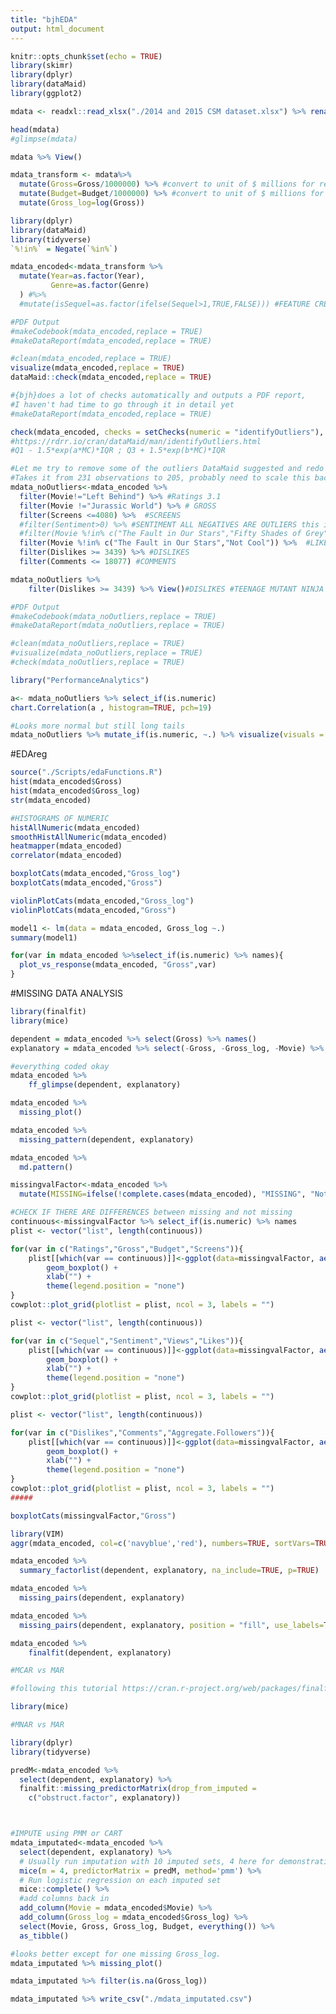 ```yaml
---
title: "bjhEDA"
output: html_document
---
```


```r
knitr::opts_chunk$set(echo = TRUE)
library(skimr)
library(dplyr)
library(dataMaid)
library(ggplot2)
```

```r
mdata <- readxl::read_xlsx("./2014 and 2015 CSM dataset.xlsx") %>% rename('Aggregate.Followers'='Aggregate Followers')

head(mdata)
#glimpse(mdata)

mdata %>% View()
```

```r

mdata_transform <- mdata%>% 
  mutate(Gross=Gross/1000000) %>% #convert to unit of $ millions for readability   
  mutate(Budget=Budget/1000000) %>% #convert to unit of $ millions for readability   
  mutate(Gross_log=log(Gross)) 
```

```r

library(dplyr)
library(dataMaid)
library(tidyverse)
`%!in%` = Negate(`%in%`)

mdata_encoded<-mdata_transform %>%
  mutate(Year=as.factor(Year),
         Genre=as.factor(Genre)
  ) #%>%
  #mutate(isSequel=as.factor(ifelse(Sequel>1,TRUE,FALSE))) #FEATURE CREATION?

```

```r
#PDF Output
#makeCodebook(mdata_encoded,replace = TRUE)
#makeDataReport(mdata_encoded,replace = TRUE)

#clean(mdata_encoded,replace = TRUE)
visualize(mdata_encoded,replace = TRUE)
dataMaid::check(mdata_encoded,replace = TRUE)
```


```r
#{bjh}does a lot of checks automatically and outputs a PDF report,
#I haven't had time to go through it in detail yet
#makeDataReport(mdata_encoded,replace = TRUE)

check(mdata_encoded, checks = setChecks(numeric = "identifyOutliers"), maxDecimals = 4)
#https://rdrr.io/cran/dataMaid/man/identifyOutliers.html
#Q1 - 1.5*exp(a*MC)*IQR ; Q3 + 1.5*exp(b*MC)*IQR

#Let me try to remove some of the outliers DataMaid suggested and redo the plots
#Takes it from 231 observations to 205, probably need to scale this back a little bit
mdata_noOutliers<-mdata_encoded %>%
  filter(Movie!="Left Behind") %>% #Ratings 3.1
  filter(Movie !="Jurassic World") %>% # GROSS
  filter(Screens <=4080) %>%  #SCREENS
  #filter(Sentiment>0) %>% #SENTIMENT ALL NEGATIVES ARE OUTLIERS this is too aggressive it removes half the data
  #filter(Movie %!in% c("The Fault in Our Stars","Fifty Shades of Grey")) %>%  #VIEWS ABOVE 31859569
  filter(Movie %!in% c("The Fault in Our Stars","Not Cool")) %>%  #LIKES ABOVE 187162
  filter(Dislikes >= 3439) %>% #DISLIKES
  filter(Comments <= 18077) #COMMENTS

mdata_noOutliers %>% 
    filter(Dislikes >= 3439) %>% View()#DISLIKES #TEENAGE MUTANT NINJA TURTLES

#PDF Output
#makeCodebook(mdata_noOutliers,replace = TRUE)
#makeDataReport(mdata_noOutliers,replace = TRUE)

#clean(mdata_noOutliers,replace = TRUE)
#visualize(mdata_noOutliers,replace = TRUE)
#check(mdata_noOutliers,replace = TRUE)
```

```r
library("PerformanceAnalytics")

a<- mdata_noOutliers %>% select_if(is.numeric)
chart.Correlation(a , histogram=TRUE, pch=19)

#Looks more normal but still long tails
mdata_noOutliers %>% mutate_if(is.numeric, ~.) %>% visualize(visuals =  setVisuals(all = "basicVisual"))
```

#EDAreg
```r
source("./Scripts/edaFunctions.R")
hist(mdata_encoded$Gross)
hist(mdata_encoded$Gross_log)
str(mdata_encoded)

#HISTOGRAMS OF NUMERIC
histAllNumeric(mdata_encoded)
smoothHistAllNumeric(mdata_encoded)
heatmapper(mdata_encoded)
correlator(mdata_encoded)

boxplotCats(mdata_encoded,"Gross_log")
boxplotCats(mdata_encoded,"Gross")

violinPlotCats(mdata_encoded,"Gross_log")
violinPlotCats(mdata_encoded,"Gross")

model1 <- lm(data = mdata_encoded, Gross_log ~.)
summary(model1)

for(var in mdata_encoded %>%select_if(is.numeric) %>% names){
  plot_vs_response(mdata_encoded, "Gross",var)
}

```

#MISSING DATA ANALYSIS
```r
library(finalfit)
library(mice)

dependent = mdata_encoded %>% select(Gross) %>% names()
explanatory = mdata_encoded %>% select(-Gross, -Gross_log, -Movie) %>% names()

#everything coded okay
mdata_encoded %>% 
    ff_glimpse(dependent, explanatory)

mdata_encoded %>% 
  missing_plot()

mdata_encoded %>% 
  missing_pattern(dependent, explanatory)

mdata_encoded %>% 
  md.pattern() 

missingvalFactor<-mdata_encoded %>% 
  mutate(MISSING=ifelse(!complete.cases(mdata_encoded), "MISSING", "Not Missing")) 

#CHECK IF THERE ARE DIFFERENCES between missing and not missing
continuous<-missingvalFactor %>% select_if(is.numeric) %>% names
plist <- vector("list", length(continuous))

for(var in c("Ratings","Gross","Budget","Screens")){
    plist[[which(var == continuous)]]<-ggplot(data=missingvalFactor, aes_string(x = "MISSING", y = var, fill = "MISSING")) +
        geom_boxplot() + 
        xlab("") + 
        theme(legend.position = "none")
}                                          
cowplot::plot_grid(plotlist = plist, ncol = 3, labels = "")

plist <- vector("list", length(continuous))

for(var in c("Sequel","Sentiment","Views","Likes")){
    plist[[which(var == continuous)]]<-ggplot(data=missingvalFactor, aes_string(x = "MISSING", y = var, fill = "MISSING")) +
        geom_boxplot() + 
        xlab("") + 
        theme(legend.position = "none")
}                                          
cowplot::plot_grid(plotlist = plist, ncol = 3, labels = "")

plist <- vector("list", length(continuous))

for(var in c("Dislikes","Comments","Aggregate.Followers")){
    plist[[which(var == continuous)]]<-ggplot(data=missingvalFactor, aes_string(x = "MISSING", y = var, fill = "MISSING")) +
        geom_boxplot() + 
        xlab("") + 
        theme(legend.position = "none")
}                                          
cowplot::plot_grid(plotlist = plist, ncol = 3, labels = "")
#####

boxplotCats(missingvalFactor,"Gross")

library(VIM)
aggr(mdata_encoded, col=c('navyblue','red'), numbers=TRUE, sortVars=TRUE, labels=names(mdata_encoded), cex.axis=.7, gap=3, ylab=c("Histogram of missing data","Pattern"))

mdata_encoded %>% 
  summary_factorlist(dependent, explanatory, na_include=TRUE, p=TRUE)

mdata_encoded %>% 
  missing_pairs(dependent, explanatory)

mdata_encoded %>% 
  missing_pairs(dependent, explanatory, position = "fill", use_labels=T)

mdata_encoded %>% 
    finalfit(dependent, explanatory) 

#MCAR vs MAR
```

```r
#following this tutorial https://cran.r-project.org/web/packages/finalfit/vignettes/missing.html

library(mice)

#MNAR vs MAR

library(dplyr)
library(tidyverse)

predM<-mdata_encoded %>%
  select(dependent, explanatory) %>%
  finalfit::missing_predictorMatrix(drop_from_imputed =
    c("obstruct.factor", explanatory))



#IMPUTE using PMM or CART
mdata_imputated<-mdata_encoded %>% 
  select(dependent, explanatory) %>%
  # Usually run imputation with 10 imputed sets, 4 here for demonstration
  mice(m = 4, predictorMatrix = predM, method='pmm') %>%
  # Run logistic regression on each imputed set
  mice::complete() %>%
  #add columns back in
  add_column(Movie = mdata_encoded$Movie) %>%
  add_column(Gross_log = mdata_encoded$Gross_log) %>% 
  select(Movie, Gross, Gross_log, Budget, everything()) %>% 
  as_tibble()

#looks better except for one missing Gross_log. 
mdata_imputated %>% missing_plot()

mdata_imputated %>% filter(is.na(Gross_log))

mdata_imputated %>% write_csv("./mdata_imputated.csv")

```

